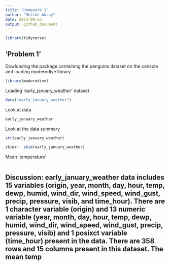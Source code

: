 ```yaml
---
title: "Homework 1"
author: "Melike Aksoy"
date: 2023-09-23
output: github_document
---
```


```r
library(tidyverse)
```

## 'Problem 1'
Dowloading the package containing the penguins dataset on the console and loading moderndive library

```r
library(moderndive)
```

Loading 'early_january_weather' dataset

```r
data("early_january_weather")
```

Look at data

```r
early_january_weather
```


Look at the data summary

```r
str(early_january_weather)

skimr:: skim(early_january_weather)
```

Mean 'temperature'

```r

```

## Discussion: early_january_weather data includes 15 variables (origin, year, month, day, hour, temp, dewp, humid, wind_dir, wind_speed, wind_gust, precip, pressure, visib, and time_hour). There are 1 character variable (origin) and 13 numeric variable (year, month, day, hour, temp, dewp, humid, wind_dir, wind_speed, wind_gust, precip, pressure, visib) and 1 posixct variable (time_hour) present in the data. There are 358 rows and 15 columns present in this dataset. The mean temp 


